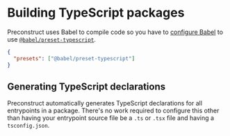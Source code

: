 # Building TypeScript packages

Preconstruct uses Babel to compile code so you have to [configure Babel](/guides/configuring-babel) to use [`@babel/preset-typescript`]().

```json
{
  "presets": ["@babel/preset-typescript"]
}
```

## Generating TypeScript declarations

Preconstruct automatically generates TypeScript declarations for all entrypoints in a package. There's no work required to configure this other than having your entrypoint source file be a `.ts` or `.tsx` file and having a `tsconfig.json`.
